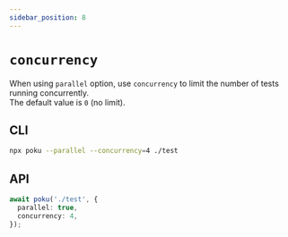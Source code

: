 ```yaml
---
sidebar_position: 8
---
```


# `concurrency`

When using `parallel` option, use `concurrency` to limit the number of tests running concurrently.<br />
The default value is `0` (no limit).

## CLI

```bash
npx poku --parallel --concurrency=4 ./test
```

## API

```ts
await poku('./test', {
  parallel: true,
  concurrency: 4,
});
```

